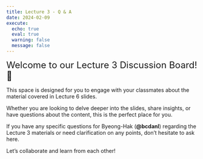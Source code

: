 ```yaml
---
title: Lecture 3 - Q & A
date: 2024-02-09
execute: 
  echo: true
  eval: true
  warning: false
  message: false
---
```


<font size = "5">Welcome to our Lecture 3 Discussion Board! 👋 </font>


This space is designed for you to engage with your classmates about the material covered in Lecture 6 slides.

Whether you are looking to delve deeper into the slides, share insights, or have questions about the content, this is the perfect place for you.

If you have any specific questions for Byeong-Hak (**@bcdanl**) regarding the Lecture 3 materials or need clarification on any points, don't hesitate to ask here. 

Let's collaborate and learn from each other!

